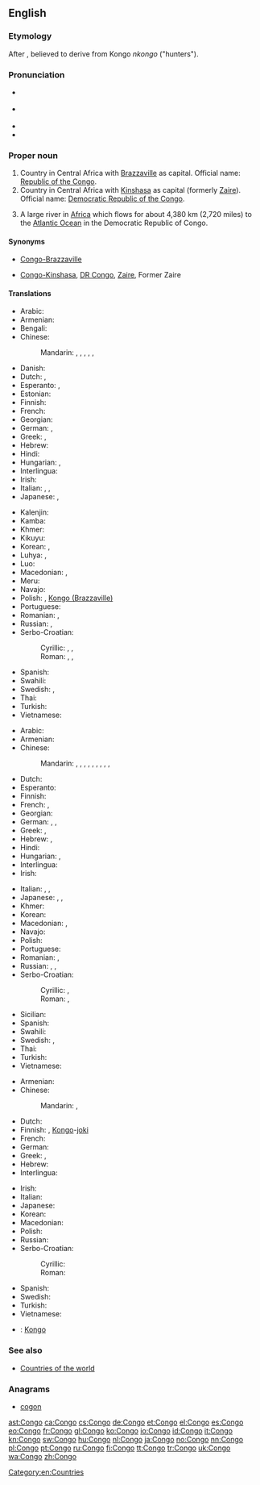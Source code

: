 ==English==

===Etymology===
After {{w|Kongo}}, believed to derive from Kongo ''nkongo'' ("hunters").

===Pronunciation===
* {{a|RP}} {{IPA|/ˈkɒŋɡəʊ/}}
* {{a|US}} {{IPA|/ˈkɑːŋɡoʊ/}}
* {{audio|en-us-Congo.ogg|Audio (US)}}
* {{rhymes|ɒŋɡəʊ}}

===Proper noun===
{{en-proper noun}}
{{wikipedia}}

# Country in Central Africa with [[Brazzaville]] as capital. Official name: [[Republic of the Congo]].
# Country in Central Africa with [[Kinshasa]] as capital (formerly [[Zaire]]). Official name: [[Democratic Republic of the Congo]].
# {{rivers}} A large river in [[Africa]] which flows for about 4,380 km (2,720 miles) to the [[Atlantic Ocean]] in the Democratic Republic of Congo.

====Synonyms====
* {{sense|country with Brazzaville as capital}} [[Congo-Brazzaville]]
* {{sense|country with Kinshasa as capital}} [[Congo-Kinshasa]], [[DR Congo]], {{qualifier|formerly}} [[Zaire]], Former Zaire

====Translations====
{{trans-top|country with Brazzaville as capital}}
* Arabic: {{t-|ar|الكونغو|m|tr=al-kuunghu}}
* Armenian: {{t-|hy|Կոնգո|tr=Kongo}}
* Bengali: {{t-|bn|কঙ্গো}}
* Chinese:
*: Mandarin: {{t|cmn|剛果布|sc=Hani}},  {{t|cmn|刚果布|tr=Gāngguǒ-Bù|sc=Hani}},  {{t-|cmn|剛果|sc=Hani}},  {{t-|cmn|刚果|tr=Gāngguǒ|sc=Hani}},  {{t|cmn|剛果共和國|sc=Hani}},  {{t|cmn|刚果共和国|tr=Gāngguǒ gònghéguó|sc=Hani}}
* Danish: {{t-|da|Congo}}
* Dutch: {{t+|nl|Kongo}}, {{t+|nl|Kongo-Brazzaville}}
* Esperanto: {{t-|eo|Kongo-Brazavilo|xs=Esperanto}}, {{t-|eo|Kongolo-Brazavilo|xs=Esperanto}}
* Estonian: {{t+|et|Kongo}}
* Finnish: {{t+|fi|Kongo}}
* French: {{t+|fr|Congo|m}}
* Georgian: {{t-|ka|კონგო|tr=kʼongo|sc=Geor|xs=Georgian}}
* German: {{t+|de|Kongo|m}}, {{t+|de|Republik Kongo|f}}
* Greek: {{t-|el|Δημοκρατία του Κογγό}}, {{t+|el|Δημοκρατία του Κονγκό|tr=Dimokratía tou Kongó|f}}
* Hebrew: {{t-|he|קונגו|tr=qongo}}
* Hindi: {{t-|hi|कांगो|tr=kāṅgō|xs=Hindi}}
* Hungarian: {{t+|hu|Kongó}}, {{t+|hu|Kongói Köztársaság}}
* Interlingua: {{t-|ia|Congo}}
* Irish: {{t-|ga|Poblacht an Chongó|f}}
* Italian: {{t+|it|Congo}}, {{t-|it|Repubblica del Congo}}, {{t-|it|Congo-Brazzaville}}
* Japanese: {{t-|ja|コンゴ|tr=Kongo}},  {{t-|ja|コンゴ共和国|tr=Kongo kyōwakoku}}
{{trans-mid}}
* Kalenjin: {{tø|kln|Kongo}}
* Kamba: {{tø|kam|Kongo}}
* Khmer: {{t-|km|កុងហ្គោ|tr=kong go|sc=Khmr}}
* Kikuyu: {{tø|ki|Kongo}}
* Korean: {{t+|ko|콩고|tr=Konggo|sc=Hang}},  {{t-|ko|콩고 공화국|tr=Konggo gonghwaguk|sc=Hang}}
* Luhya: {{tø|luy|Amerika}}, {{tø|luy|Kongo}}
* Luo: {{tø|luo|Kongo}}
* Macedonian: {{t-|mk|Конго-Бразавил|m|tr=Kóngo-Brázavil}},  {{t-|mk|Република Конго|f|tr=Repúblika Kóngo}}
* Meru: {{tø|mer|Kongo}}
* Navajo: {{tø|nv|Kéyah Káango Náhookǫsjí Siʼánígíí}}
* Polish: {{t+|pl|Kongo}}, [[Kongo (Brazzaville)]] {{qualifier|colloquial}}
* Portuguese: {{t+|pt|Congo-Brazzaville}}
* Romanian: {{t-|ro|Congo}}, {{t-|ro|Congo Brazzaville}}
* Russian: {{t+|ru|Конго|m|tr=Kóngo}}, {{t+|ru|Республика Конго|f|tr=Respúblika Kóngo}}
* Serbo-Croatian:
*: Cyrillic: {{t-|sh|Конго|m}}, {{t-|sh|Конго-Бразавил|m}}, {{t-|sh|Република Конго|f}}
*: Roman: {{t-|sh|Kongo|m}}, {{t-|sh|Kongo-Brazavil|m}}, {{t-|sh|Republika Kongo|f}}
* Spanish: {{t+|es|Congo|m}}
* Swahili: {{t-|sw|Jamhuri ya Kongo|xs=Swahili}}
* Swedish: {{t+|sv|Kongo-Brazzaville}}, {{t+|sv|Republiken Kongo}}
* Thai: {{t+|th|คองโก|tr=kong-goh}}
* Turkish: {{t+|tr|Kongo}}
* Vietnamese: {{t-|vi|Congo|xs=Vietnamese}}
{{trans-bottom}}

{{trans-top|country with Kinshasa as capital}}
* Arabic: {{t-|ar|الكونغو|m|tr=al-kuunghu}}
* Armenian: {{t-|hy|Կոնգո|tr=Kongo}}
* Chinese:
*: Mandarin: {{t|cmn|剛果金|sc=Hani}}, {{t|cmn|刚果金|tr=Gāngguǒ-Jīn|sc=Hani}}, {{t-|cmn|剛果|sc=Hani}}, {{t-|cmn|刚果|tr=Gāngguǒ|sc=Hani}},  {{t|cmn|民主剛果|sc=Hani}}, {{t|cmn|民主刚果|tr=Mínzhǔ Gāngguǒ|sc=Hani}}, {{t|cmn|剛果民主共和國|sc=Hani}}, {{t|cmn|刚果民主共和国|tr=Gāngguǒ mínzhǔ gònghéguó|sc=Hani}}, {{t|cmn|扎伊爾|sc=Hani}}, {{t|cmn|扎伊尔|tr=Zháyī'ěr|sc=Hani}}
* Dutch: {{t+|nl|Kongo}}
* Esperanto: {{t-|eo|Kongo-Kinŝasa|xs=Esperanto}}
* Finnish: {{t+|fi|Kongo}}
* French: {{t+|fr|Congo|m}}, {{t+|fr|Zaïre|m}}
* Georgian: {{t-|ka|კონგო|tr=kʼongo|sc=Geor|xs=Georgian}}
* German: {{t+|de|Kongo|m}}, {{t+|de|Demokratische Republik Kongo|f}}, {{t-|de|Zaire}}
* Greek: {{t-|el|Λαϊκή Δημοκρατία του Κογγό}}, {{t+|el|Λαϊκή Δημοκρατία του Κονγκό|tr=Laïkí Dimokratía tou Kongó|f}}
* Hebrew: {{t-|he|קונגו|tr=qongo}}, {{t-|he|הרפובליקה הדמוקרטית של קונגו|tr=ha'republiqa ha'demoqrat'it shel qongo}}
* Hindi: {{t-|hi|कांगो|tr=kāṅgō|xs=Hindi}}
* Hungarian: {{t+|hu|Kongó}}, {{t+|hu|Kongói Demokratikus Köztársaság}}
* Interlingua: {{t-|ia|Congo}}
* Irish: {{t-|ga|Poblacht Dhaonlathach an Chongó|f}}
{{trans-mid}}
* Italian: {{t+|it|Congo}}, {{t-|it|Repubblica Democratica del Congo}}, {{t-|it|Congo-Kinshasa}}
* Japanese: {{t-|ja|コンゴ|tr=Kongo}}, {{t-|ja|コンゴ民主共和国|tr=Kongo minshu kyōwakoku}}, {{t-|ja|ザイール|tr=Zaīru}}
* Khmer: {{t-|km|កុងហ្គោ|tr=kong go|sc=Khmr}}
* Korean: {{t+|ko|콩고|tr=Konggo|sc=Hang}}
* Macedonian: {{t-|mk|Конго-Киншаса|tr=Kóngo-Kinšása}}, {{t-|mk|Демократска Република Конго|f|tr=Demókratska Repúblika Kóngo}}
* Navajo: {{tø|nv|Kéyah Káango Shádiʼááhjí Siʼánígíí}}
* Polish: {{t+|pl|Demokratyczna Republika Konga|f}}
* Portuguese: {{t+|pt|Congo-Kinshasa}}
* Romanian: {{t-|ro|Congo}}, {{t-|ro|Congo Kinshasa}}
* Russian: {{t+|ru|Конго|m|tr=Kóngo}}, {{t-|ru|Заир|m|tr=Zaír}}, {{t-|ru|Демократическая Республика Конго|f|tr=Demokratíčeskaja Respúblika Kóngo}}
* Serbo-Croatian:
*: Cyrillic: {{t-|sh|Конго-Киншаса|f}}, {{t-|sh|Демократска Република Конго|f}}
*: Roman: {{t-|sh|Kongo-Kinšasa|f}}, {{t-|sh|Demokratska Republika Kongo|f}}
* Sicilian: {{t-|scn|Concu|m}}
* Spanish: {{t+|es|República Democrática del Congo|f}}
* Swahili: {{t+|sw|Jamhuri ya Kidemokrasia ya Kongo}}
* Swedish: {{t+|sv|Kongo-Kinshasa}}, {{t+|sv|Demokratiska Republiken Kongo}}
* Thai: {{t+|th|คองโก|tr=kong-goh}}
* Turkish: {{t+|tr|Kongo}}
* Vietnamese: {{t-|vi|Congo|xs=Vietnamese}}
{{trans-bottom}}

{{trans-top|river}}
* Armenian: {{t-|hy|Կոնգո|tr=Kongo}}
* Chinese:
*: Mandarin: {{t|cmn|剛果河|sc=Hani}}, {{t|cmn|刚果河|tr=Gāngguǒ hé|sc=Hani}}
* Dutch: {{t+|nl|Kongo}}
* Finnish: {{t+|fi|Kongo}}, [[Kongo#Finnish|Kongo]]-[[joki]]
* French: {{t+|fr|Congo|m}}
* German: {{t+|de|Kongo|m}}
* Greek: {{t-|el|Κόγγο|m}}, {{t-|el|Κόνγκο|tr=Kongó|m}}
* Hebrew: {{t-|he|קונגו|tr=qongo}}
* Interlingua: {{t-|ia|Congo}}
{{trans-mid}}
* Irish: {{t-|ga|Congó|m|alt=An Congó|xs=Irish}}
* Italian: {{t+|it|Congo}}
* Japanese: {{t-|ja|コンゴ川|tr=Kongo-gawa}}
* Korean: {{t-|ko|콩고 강|tr=Konggo gang|sc=Hang}}
* Macedonian: {{t-|mk|Конго|n|tr=Kóngo}}
* Polish: {{t+|pl|Kongo|n}}
* Russian: {{t+|ru|Конго|m|tr=Kóngo}}
* Serbo-Croatian:
*: Cyrillic: {{t-|sh|Конго|m}}
*: Roman: {{t-|sh|Kongo|m}}
* Spanish: {{t+|es|Congo|m}}
* Swedish: {{t+|sv|Kongo}}
* Turkish: {{t+|tr|Kongo}}
* Vietnamese: {{t-|vi|sông Congo|xs=Vietnamese}}
{{trans-bottom}}

{{checktrans-top}}
* {{ttbc|br}}: [[Kongo#Breton|Kongo]]
{{checktrans-bottom}}

===See also===
* [[Appendix:Countries of the world|Countries of the world]]

===Anagrams===
* [[cogon#English|cogon]]

[[Category:en:Countries]]

[[ast:Congo]]
[[ca:Congo]]
[[cs:Congo]]
[[de:Congo]]
[[et:Congo]]
[[el:Congo]]
[[es:Congo]]
[[eo:Congo]]
[[fr:Congo]]
[[gl:Congo]]
[[ko:Congo]]
[[io:Congo]]
[[id:Congo]]
[[it:Congo]]
[[kn:Congo]]
[[sw:Congo]]
[[hu:Congo]]
[[nl:Congo]]
[[ja:Congo]]
[[no:Congo]]
[[nn:Congo]]
[[pl:Congo]]
[[pt:Congo]]
[[ru:Congo]]
[[fi:Congo]]
[[tt:Congo]]
[[tr:Congo]]
[[uk:Congo]]
[[wa:Congo]]
[[zh:Congo]]